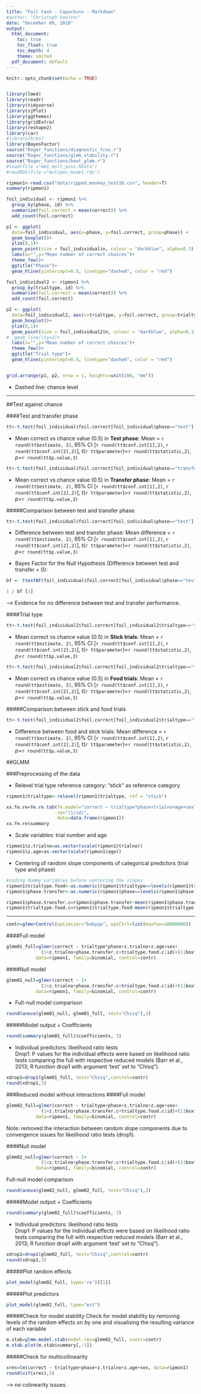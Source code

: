 ```yaml
---
title: "Foil task - Capuchins - Markdown"
#author: "Christoph Voelter"
date: "December 09, 2018"
output:
  html_document:
    toc: true
    toc_float: true
    toc_depth: 4
    theme: united
  pdf_document: default
---
```


```r
knitr::opts_chunk$set(echo = TRUE)


library(lme4)
library(readr)
library(tidyverse)
library(sjPlot)
library(ggthemes)
library(gridExtra)
library(reshape2)
library(car)
#library(brms)
library(BayesFactor)
source("Roger_functions/diagnostic_fcns.r")
source("Roger_functions/glmm_stability.r")
source("Roger_functions/boot_glmm.r")
#load(file ="mm1_mult_poss.RData")
#readRDS(file ="multpos_model.rds")
```

```r
ripmon1<-read.csv("data/ripped_monkey_test16.csv", header=T)
summary(ripmon1)

```

```r

foil_individual <- ripmon1 %>%
  group_by(phase, id) %>% 
  summarize(foil.correct = mean(correct)) %>%
  add_count(foil.correct)

p1 <- ggplot(
  data=foil_individual, aes(x=phase, y=foil.correct, group=phase)) +
  geom_boxplot()+
  ylim(0,1)+
  geom_point(size = foil_individual$n, colour = "darkblue", alpha=0.3) +
  labs(x="",y="Mean number of correct choices")+
  theme_few()+
  ggtitle("Phase")+
  geom_hline(yintercept=0.5, linetype="dashed", color = "red")

foil_individual2 <- ripmon1 %>%
  group_by(trialtype, id) %>% 
  summarize(foil.correct = mean(correct)) %>%
  add_count(foil.correct)

p2 <- ggplot(
  data=foil_individual2, aes(x=trialtype, y=foil.correct, group=trialtype)) +
  geom_boxplot()+
  ylim(0,1)+
  geom_point(size = foil_individual2$n, colour = "darkblue", alpha=0.3) +
#  geom_line(lty=2)+
  labs(x="",y="Mean number of correct choices")+
  theme_few()+
  ggtitle("Trial type")+
  geom_hline(yintercept=0.5, linetype="dashed", color = "red")


grid.arrange(p1, p2, nrow = 1, heights=unit(100, "mm"))

```
  
* Dashed line: chance level  


*** 

##Test against chance 

####Test and transfer phase

```r
tt<-t.test(foil_individual$foil.correct[foil_individual$phase=="test"] , mu=0.5, alternative = "two.sided")

```
* Mean correct vs chance value (0.5) in **Test phase**: Mean = `r round(tt$estimate, 2)`, 95% CI [`r round(tt$conf.int[1],2)`, `r round(tt$conf.int[2],2)`], *t*(`r tt$parameter`)=`r round(tt$statistic,2)`, *p*=`r round(tt$p.value,3)`  

```r
tt<-t.test(foil_individual$foil.correct[foil_individual$phase=="transfer"] , mu=0.5, alternative = "two.sided")

```
* Mean correct vs chance value (0.5) in **Transfer phase**: Mean = `r round(tt$estimate, 2)`, 95% CI [`r round(tt$conf.int[1],2)`, `r round(tt$conf.int[2],2)`], *t*(`r tt$parameter`)=`r round(tt$statistic,2)`, *p*=`r round(tt$p.value,3)` 


#####Comparison between test and transfer phase

```r
tt<-t.test(foil_individual$foil.correct[foil_individual$phase=="test"], foil_individual$foil.correct[foil_individual$phase=="transfer"], paired = TRUE, alternative = "two.sided")
```
* Difference between test and transfer phase: Mean difference = `r round(tt$estimate, 2)`, 95% CI [`r round(tt$conf.int[1],2)`, `r round(tt$conf.int[2],2)`], *t*(`r tt$parameter`)=`r round(tt$statistic,2)`, *p*=`r round(tt$p.value,3)`  

* Bayes Factor for the Null Hypothesis (Difference between test and transfer = 0):

```r
bf <- ttestBF(foil_individual$foil.correct[foil_individual$phase=="test"], foil_individual$foil.correct[foil_individual$phase=="transfer"], paired=TRUE)

1 / bf [1]

```

--> Evidence for no difference between test and transfer performance.  


####Trial type

```r
tt<-t.test(foil_individual2$foil.correct[foil_individual2$trialtype=="stick"] , mu=0.5, alternative = "two.sided")

```
* Mean correct vs chance value (0.5) in **Stick trials**: Mean = `r round(tt$estimate, 2)`, 95% CI [`r round(tt$conf.int[1],2)`, `r round(tt$conf.int[2],2)`], *t*(`r tt$parameter`)=`r round(tt$statistic,2)`, *p*=`r round(tt$p.value,3)`  

```r
tt<-t.test(foil_individual2$foil.correct[foil_individual2$trialtype=="food"] , mu=0.5, alternative = "two.sided")

```
* Mean correct vs chance value (0.5) in **Food trials**: Mean = `r round(tt$estimate, 2)`, 95% CI [`r round(tt$conf.int[1],2)`, `r round(tt$conf.int[2],2)`], *t*(`r tt$parameter`)=`r round(tt$statistic,2)`, *p*=`r round(tt$p.value,3)` 

#####Comparison between stick and food trials

```r
tt<-t.test(foil_individual2$foil.correct[foil_individual2$trialtype=="food"], foil_individual2$foil.correct[foil_individual2$trialtype=="stick"], paired = TRUE, alternative = "two.sided")
```
* Difference between food and stick trials: Mean difference = `r round(tt$estimate, 2)`, 95% CI [`r round(tt$conf.int[1],2)`, `r round(tt$conf.int[2],2)`], *t*(`r tt$parameter`)=`r round(tt$statistic,2)`, *p*=`r round(tt$p.value,3)` 


##GLMM

###Preprocessing of the data  

  + Relevel trial type reference category: "stick" as reference category
  
```R
ripmon1$trialtype<-relevel(ripmon1$trialtype, ref = "stick")

```

```r
xx.fe.re=fe.re.tab(fe.model="correct ~ trialtype*phase+trialno+age+sex",
                   re="(1|id)",
                   data=data.frame(ripmon1))
xx.fe.re$summary
```


  + Scale variables: trial number and age
```R
ripmon1$z.trialno=as.vector(scale(ripmon1$trialno))
ripmon1$z.age=as.vector(scale(ripmon1$age))
```

  + Centering of random slope components of categorical predictors (trial type and phase)

```r
#coding dummy variables before centering the slopes
ripmon1$trialtype.food<-as.numeric(ripmon1$trialtype==levels(ripmon1$trialtype)[2])
ripmon1$phase.transfer<-as.numeric(ripmon1$phase==levels(ripmon1$phase)[2])

ripmon1$phase.transfer.c=ripmon1$phase.transfer-mean(ripmon1$phase.transfer)
ripmon1$trialtype.food.c=ripmon1$trialtype.food-mean(ripmon1$trialtype.food)

```


***

```r
contr=glmerControl(optimizer="bobyqa", optCtrl=list(maxfun=10000000))
```

####Full model
```r
glmm01_full=glmer(correct ~ trialtype*phase+z.trialno+z.age+sex+
             (1+z.trialno+phase.transfer.c+trialtype.food.c|id)+(1|boxtype),
           data=ripmon1, family=binomial, control=contr)
```

####Null model	 
```r
glmm01_null=glmer(correct ~ 1+
             (1+z.trialno+phase.transfer.c+trialtype.food.c|id)+(1|boxtype),
           data=ripmon1, family=binomial, control=contr)
```

  + Full-null model comparison  
```r
round(anova(glmm01_null, glmm01_full, test="Chisq"),3)
```

#####Model output
  + Coefficients
```r
round(summary(glmm01_full)$coefficients, 3)
```


  + Individual predictors: likelihood ratio tests  
Drop1: P values for the individual effects were based on likelihood ratio tests comparing the full with respective reduced models (Barr et al., 2013; R function drop1 with argument 'test' set to "Chisq"). 

```r
xdrop1=drop1(glmm01_full, test="Chisq",control=contr)
round(xdrop1,3)
```




###Reduced model without interactions
####Full model
```r
glmm02_full=glmer(correct ~ trialtype+phase+z.trialno+z.age+sex+
             (1+z.trialno+phase.transfer.c+trialtype.food.c|id)+(1|boxtype),
           data=ripmon1, family=binomial, control=contr)
```

Note: removed the interaction between random slope components due to convergence issues for likelihood ratio tests (drop1).

####Null model	 
```r
glmm02_null=glmer(correct ~ 1+
             (1+z.trialno+phase.transfer.c+trialtype.food.c|id)+(1|boxtype),
           data=ripmon1, family=binomial, control=contr)
```

Full-null model comparison
```r
round(anova(glmm02_null, glmm02_full, test="Chisq"),3)
```

#####Model output
  + Coefficients
```r
round(summary(glmm02_full)$coefficients, 3)
```


  + Individual predictors: likelihood ratio tests  
Drop1: P values for the individual effects were based on likelihood ratio tests comparing the full with respective reduced models (Barr et al., 2013; R function drop1 with argument 'test' set to "Chisq"). 

```r
xdrop1=drop1(glmm02_full, test="Chisq",control=contr)
round(xdrop1,3)
```

#####Plot random effects  
```r
plot_model(glmm02_full, type='re')[[1]] 
```

#####Plot predictors
```R
plot_model(glmm02_full, type="est")
```

#####Check for model stability 
Check for model stability by removing levels of the random effects on by one and visualising the resulting variance of each variable
```R
m.stab=glmm.model.stab(model.res=glmm02_full, contr=contr)
m.stab.plot(m.stab$summary[,-1])
```

#####Check for multicollinearity  

```R
xres=lm(correct ~ trialtype+phase+z.trialno+z.age+sex, data=ripmon1)
round(vif(xres),3)
```
--> no colinearity issues.
